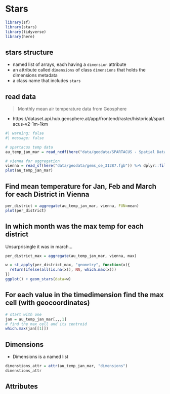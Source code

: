 # Stars

```r
library(sf)
library(stars)
library(tidyverse)
library(here)
```


## stars structure

- named list of arrays, each having a `dimension` attribute
- an attribute called `dimensions` of class `dimensions` that holds the dimensions metadata
- a class name that includes `stars`

## read data

> Monthly mean air temperature data from Geosphere

- https://dataset.api.hub.geosphere.at/app/frontend/raster/historical/spartacus-v2-1m-1km

```r
#| warning: false
#| message: false

# spartacus temp data
au_temp_jan_mar = read_ncdf(here("data/geodata/SPARTACUS - Spatial Dataset for Climate in Austria Datensatz_202301_202303.nc")) %>% st_set_crs("EPSG:3416")

# vienna for aggregation
vienna = read_sf(here("data/geodata/gems_oe_31287.fgb")) %>% dplyr::filter(str_detect(g_id, "^9.*")) %>% st_transform(3416)
plot(au_temp_jan_mar)
```
## Find mean temperature for Jan, Feb and March for each District in Vienna

```r
per_district = aggregate(au_temp_jan_mar, vienna, FUN=mean)
plot(per_district)
```

## In which month was the max temp for each district

Unsurprisingle it was in march...

```r
per_district_max = aggregate(au_temp_jan_mar, vienna, max)

w = st_apply(per_district_max, "geometry", function(x){
  return(ifelse(all(is.na(x)), NA, which.max(x)))
})
ggplot() + geom_stars(data=w)
```

## For each value in the timedimension find the max cell (with geocoordinates)

```r
# start with one
jan = au_temp_jan_mar[,,,1]
# find the max cell and its centroid
which.max(jan[[1]])
```


## Dimensions

- Dimensions is a named list

```r
dimenstions_attr = attr(au_temp_jan_mar, "dimensions")
dimenstions_attr
```

## Attributes




